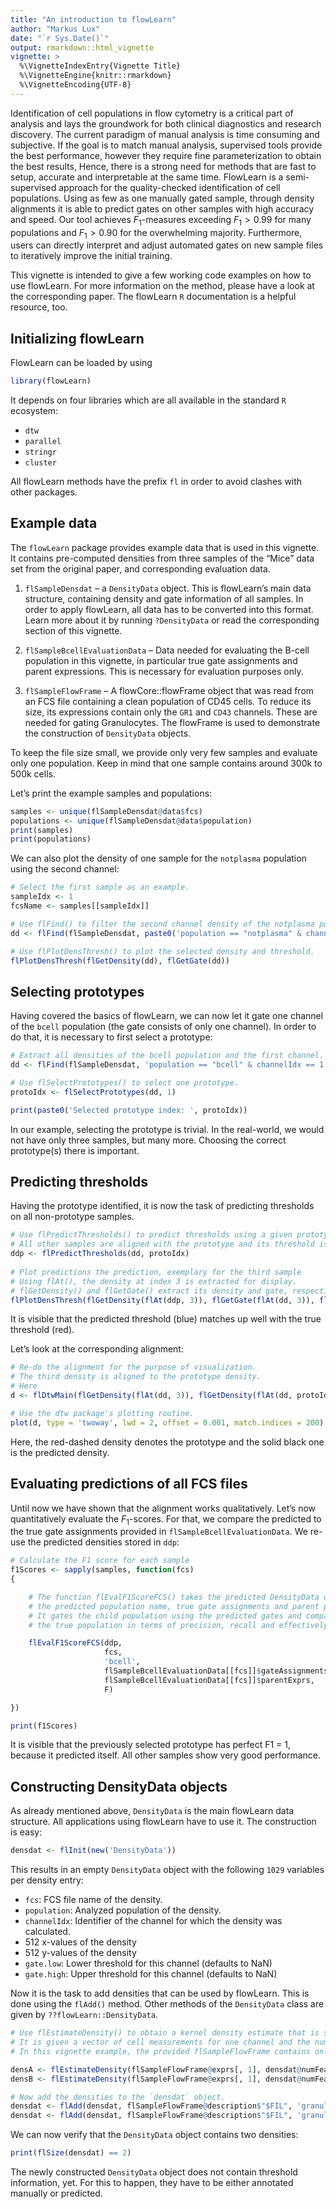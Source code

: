 ```yaml
---
title: "An introduction to flowLearn"
author: "Markus Lux"
date: "`r Sys.Date()`"
output: rmarkdown::html_vignette
vignette: >
  %\VignetteIndexEntry{Vignette Title}
  %\VignetteEngine{knitr::rmarkdown}
  %\VignetteEncoding{UTF-8}
---
```


Identification of cell populations in flow cytometry is a critical part of analysis and lays the
groundwork for both clinical diagnostics and research discovery. The current paradigm of manual
analysis is time consuming and subjective. If the goal is to match manual analysis, supervised
tools provide the best performance, however they require fine parameterization to obtain the best
results, Hence, there is a strong need for methods that are fast to setup, accurate and
interpretable at the same time. FlowLearn is a semi-supervised approach for the quality-checked
identification of cell populations. Using as few as one manually gated sample, through density
alignments it is able to predict gates on other samples with high accuracy and speed. Our tool
achieves $F_1$-measures exceeding $F_1 > 0.99$ for many populations and $F_1 > 0.90$ for the
overwhelming majority. Furthermore, users can directly interpret and adjust automated gates on new
sample files to iteratively improve the initial training.

This vignette is intended to give a few working code examples on how to use flowLearn. For more
information on the method, please have a look at the corresponding paper. The flowLearn `R`
documentation is a helpful resource, too.

## Initializing flowLearn

FlowLearn can be loaded by using 

```r
library(flowLearn)
```

It depends on four libraries which are all available in the standard `R` ecosystem: 

* `dtw`
* `parallel`
* `stringr`
* `cluster`

All flowLearn methods have the prefix `fl` in order to avoid clashes with other packages.

## Example data

The `flowLearn` package provides example data that is used in this vignette. It contains
pre-computed densities from three samples of the "Mice" data set from the original paper, and
corresponding evaluation data.

1. `flSampleDensdat` -- a `DensityData` object. This is flowLearn's main data structure, containing
   density and gate information of all samples. In order to apply flowLearn, all data has to be
   converted into this format. Learn more about it by running `?DensityData` or read the
   corresponding section of this vignette.

2. `flSampleBcellEvaluationData` -- Data needed for evaluating the B-cell population in this
   vignette, in particular true gate assignments and parent expressions. This is necessary for
   evaluation purposes only.

3. `flSampleFlowFrame` -- A flowCore::flowFrame object that was read from an FCS file containing a
   clean population of CD45 cells. To reduce its size, its expressions contain only the `GR1` and
   `CD43` channels. These are needed for gating Granulocytes. The flowFrame is used to demonstrate
   the construction of `DensityData` objects.

To keep the file size small, we provide only very few samples and evaluate only one population. Keep
in mind that one sample contains around 300k to 500k cells.

Let's print the example samples and populations:

```r
samples <- unique(flSampleDensdat@data$fcs)
populations <- unique(flSampleDensdat@data$population)
print(samples)
print(populations)
```

We can also plot the density of one sample for the `notplasma` population using the second channel:

```r
# Select the first sample as an example.
sampleIdx <- 1
fcsName <- samples[[sampleIdx]]

# Use flFind() to filter the second channel density of the notplasma population with the given sample.
dd <- flFind(flSampleDensdat, paste0('population == "notplasma" & channelIdx == 2 & fcs == "', fcsName, '"'))

# Use flPlotDensThresh() to plot the selected density and threshold.
flPlotDensThresh(flGetDensity(dd), flGetGate(dd))
```

## Selecting prototypes

Having covered the basics of flowLearn, we can now let it gate one channel of the `bcell` population
(the gate consists of only one channel). In order to do that, it is necessary to first select a
prototype:

```r
# Extract all densities of the bcell population and the first channel.
dd <- flFind(flSampleDensdat, 'population == "bcell" & channelIdx == 1')

# Use flSelectPrototypes() to select one prototype.
protoIdx <- flSelectPrototypes(dd, 1)

print(paste0('Selected prototype index: ', protoIdx))
```

In our example, selecting the prototype is trivial. In the real-world, we would not have only three
samples, but many more. Choosing the correct prototype(s) there is important.

## Predicting thresholds

Having the prototype identified, it is now the task of predicting thresholds on all non-prototype
samples.

```r
# Use flPredictThresholds() to predict thresholds using a given prototype
# All other samples are aligned with the prototype and its threshold is transferred.
ddp <- flPredictThresholds(dd, protoIdx)
                       
# Plot predictions the prediction, exemplary for the third sample
# Using flAt(), the density at index 3 is extracted for display.
# flGetDensity() and flGetGate() extract its density and gate, respectively.
flPlotDensThresh(flGetDensity(flAt(ddp, 3)), flGetGate(flAt(dd, 3)), flGetGate(flAt(ddp, 3)))
```

It is visible that the predicted threshold (blue) matches up well with the true threshold (red).

Let's look at the corresponding alignment:

```r
# Re-do the alignment for the purpose of visualization.
# The third density is aligned to the prototype density.
# Here 
d <- flDtwMain(flGetDensity(flAt(dd, 3)), flGetDensity(flAt(dd, protoIdx)))

# Use the dtw package's plotting routine.
plot(d, type = 'twoway', lwd = 2, offset = 0.001, match.indices = 200)
```

Here, the red-dashed density denotes the prototype and the solid black one is the predicted density.

## Evaluating predictions of all FCS files

Until now we have shown that the alignment works qualitatively. Let's now quantitatively evaluate
the $F_1$-scores. For that, we compare the predicted to the true gate assignments provided in
`flSampleBcellEvaluationData`. We re-use the predicted densities stored in `ddp`:

```r
# Calculate the F1 score for each sample
f1Scores <- sapply(samples, function(fcs) 
{

	# The function flEvalF1ScoreFCS() takes the predicted DensityData object, an FCS sample name, 
	# the predicted population name, true gate assignments and parent population expressions.
	# It gates the child population using the predicted gates and compares the result to 
	# the true population in terms of precision, recall and effectively F1 score.

	flEvalF1ScoreFCS(ddp, 
					 fcs, 
					 'bcell', 
					 flSampleBcellEvaluationData[[fcs]]$gateAssignments, 
					 flSampleBcellEvaluationData[[fcs]]$parentExprs, 
					 F)

})

print(f1Scores)
```

It is visible that the previously selected prototype has perfect F1 = 1, because it predicted itself. 
All other samples show very good performance.

## Constructing DensityData objects

As already mentioned above, `DensityData` is the main flowLearn data structure. All applications
using flowLearn have to use it. The construction is easy:

```r
densdat <- flInit(new('DensityData'))
```

This results in an empty `DensityData` object with the following `1029` variables per density entry:

* `fcs`: FCS file name of the density.
* `population`: Analyzed population of the density.
* `channelIdx`: Identifier of the channel for which the density was calculated.
* 512 x-values of the density
* 512 y-values of the density
* `gate.low`: Lower threshold for this channel (defaults to NaN)
* `gate.high`: Upper threshold for this channel (defaults to NaN)

Now it is the task to add densities that can be used by flowLearn. This is done using the `flAdd()`
method. Other methods of the `DensityData` class are given by `??flowLearn::DensityData`.

```r
# Use flEstimateDensity() to obtain a kernel density estimate that is smooth.
# It is given a vector of cell measurements for one channel and the number of density features.
# In this vignette example, the provided flSampleFlowFrame contains only two channels. 

densA <- flEstimateDensity(flSampleFlowFrame@exprs[, 1], densdat@numFeatures)
densB <- flEstimateDensity(flSampleFlowFrame@exprs[, 1], densdat@numFeatures)

# Now add the densities to the `densdat` object.
densdat <- flAdd(densdat, flSampleFlowFrame@description$"$FIL", 'granulocytepre', 1, densA$x, densA$y)
densdat <- flAdd(densdat, flSampleFlowFrame@description$"$FIL", 'granulocytepre', 2, densB$x, densB$y)
```

We can now verify that the `DensityData` object contains two densities:

```r
print(flSize(densdat) == 2)
```

The newly constructed `DensityData` object does not contain threshold information, yet. For this to
happen, they have to be either annotated manually or predicted.